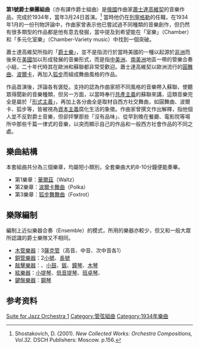 {{NoteTA
|T=zh-cn:第1号爵士乐团组曲 (肖斯塔科维奇);zh-tw:第1號爵士樂團組曲 (蕭士塔高維奇);zh-hk:第1號爵士樂團組曲 (蕭士達高維契);
|G1=Music
}}

'''第1號爵士樂團組曲'''（亦有譯作爵士組曲）是[[俄國|俄國]]作曲家[[德米特里·德米特里耶维奇·肖斯塔科维奇|蕭士達高維契]]的音樂作品，完成於1934年，當年3月24日首演。<ref>Shostakovich, D. (2001). ''New Collected Works: Orchestra Compositions, Vol.32.'' DSCH Publishers: Moscow. p.156.</ref> 當時他仍在[[列寧格勒|列寧格勒]]的{{link-en|工人青年劇場|Workers' Youth Theatre}}任職，在1934年1月的一份刊物評論中，作曲家曾表示他已嘗試過不同種類的音樂創作，但仍然有很多類型的作品都是他有意去發掘，當中提及到希望能在「室樂」（Chamber）和「多元化室樂」（Chamber-Variety music）中找到一個突破。

蕭士達高維契所指的「[[爵士樂|爵士樂]]」，並不是指流行於當時美國的一種以起源於[[非洲|非洲]]而後來在[[美國|美國]]加以形成發展的音樂形式，而是指[[中美洲|中美洲]]、[[南美洲|南美洲]]地區一帶的管樂合奏小組，二十年代時其在歐洲和蘇聯都非常受歡迎。蕭士達高維契以歐洲流行的[[圓舞曲|圓舞曲]]、[[波爾卡|波爾卡]]，再加入[[狐步|狐步]]而組成舞曲風格的作品。

作品首演後，評論各有褒貶。支持的認為作曲家把不同風格的音樂帶入蘇聯，使聽眾得聞新的音樂種類，但另一方面，以當時奉行[[共產主義|共產主義]]的蘇聯來講，這類音樂完全是屬於「[[形式主義|形式主義]]」，再加上各分曲全是取材自西方社交舞曲，如圓舞曲、波爾卡、狐步等，皆被視為[[資本主義|資本主義]]腐化生活的象徵。作曲家曾撰文作出解釋，指他個人並不反對爵士音樂，但卻抨擊那些「沒有品味」、從早到晚在餐廳、電影院等場所中那些千篇一律式的音樂，以突而顯示自己的作品和一般西方社會作品的不同之處。

==樂曲結構==
本套組曲共分為三個樂章，均屬短小類別，全套樂曲大約8-10分鐘便能奏畢。

*第1樂章：[[圓舞曲|華爾茲]]（Waltz）
*第2樂章：[[波爾卡|波爾卡舞曲]]（Polka）
*第3樂章：[[狐步|狐步舞舞曲]]（Foxtrot）

==樂隊編制==
編制上近似樂器合奏（Ensemble）的模式，所用的樂器亦較少，但又和一般大眾所認識的爵士樂隊又不相同。
*[[木管樂器|木管樂器]]：3[[薩克管|薩克管]]（高音、中音、次中音各1）
*[[銅管樂器|銅管樂器]]：2[[小號|小號]]、[[長號|長號]]
*[[敲擊樂器|敲擊樂器]]：{{link-en|梆子 (樂器)|Wood block|梆子}}、[[小鼓|小鼓]]、[[鈸|鈸]]、[[鐘琴|鐘琴]]、[[木琴|木琴]]
*[[絃樂器|絃樂器]]：[[小提琴|小提琴]]、[[低音提琴|低音提琴]]、[[班卓琴|班卓琴]]、{{link-en|夏威夷滑管吉他|Lap steel guitar}}
*[[鍵盤樂器|鍵盤樂器]]：[[鋼琴|鋼琴]]

==参考资料==
{{reflist}}

[[Category:肖斯塔科维奇作品|Suite for Jazz Orchestra 1]]
[[Category:管弦組曲|Category:管弦組曲]]
[[Category:1934年樂曲|Category:1934年樂曲]]